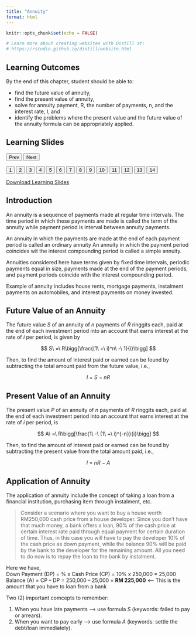 ```yaml
---
title: "Annuity"
format: html
---
```


```r
knitr::opts_chunk$set(echo = FALSE)

# Learn more about creating websites with Distill at:
# https://rstudio.github.io/distill/website.html

```

>   

## Learning Outcomes  

By the end of this chapter, student should be able to:  

  - find the future value of annuity,  
  - find the present value of annuity,  
  - solve for annuity payment, R, the number of payments, n, and the interest rate, I, and  
  - identify the problems where the present value and the future value of the annuity formula can be appropriately applied.  

<html>
<title>W3.CSS</title>
<meta name="viewport" content="width=device-width, initial-scale=1">
<link rel="stylesheet" href="https://www.w3schools.com/w3css/4/w3.css">
<style>
  .mySlides {display:none}
</style>
<body>
  
<div class="w3-container">
  <h2>Learning Slides</h2>
</div>
<div class="w3-content" style="max-width:800px">
  <img class="mySlides" src="images\annuity\Slide1.png" style="width:100%">
  <img class="mySlides" src="images\annuity\Slide2.png" style="width:100%">
  <img class="mySlides" src="images\annuity\Slide3.png" style="width:100%">
  <img class="mySlides" src="images\annuity\Slide4.png" style="width:100%">
  <img class="mySlides" src="images\annuity\Slide5.png" style="width:100%">
  <img class="mySlides" src="images\annuity\Slide6.png" style="width:100%">
  <img class="mySlides" src="images\annuity\Slide7.png" style="width:100%">
  <img class="mySlides" src="images\annuity\Slide8.png" style="width:100%">
  <img class="mySlides" src="images\annuity\Slide9.png" style="width:100%">
  <img class="mySlides" src="images\annuity\Slide10.png" style="width:100%">
  <img class="mySlides" src="images\annuity\Slide11.png" style="width:100%">
  <img class="mySlides" src="images\annuity\Slide12.png" style="width:100%">
  <img class="mySlides" src="images\annuity\Slide13.png" style="width:100%">
  <img class="mySlides" src="images\annuity\Slide14.png" style="width:100%">
</div>
<div class="w3-center">
  <button class="w3-button w3-light-grey" onclick="plusDivs(-1)">Prev</button>
  <button class="w3-button w3-light-grey" onclick="plusDivs(1)">Next</button>
</div>
<div class="w3-center">
  <button class="w3-button demo" onclick="currentDiv(1)">1</button> 
  <button class="w3-button demo" onclick="currentDiv(2)">2</button> 
  <button class="w3-button demo" onclick="currentDiv(3)">3</button>
  <button class="w3-button demo" onclick="currentDiv(4)">4</button>
  <button class="w3-button demo" onclick="currentDiv(5)">5</button> 
  <button class="w3-button demo" onclick="currentDiv(6)">6</button> 
  <button class="w3-button demo" onclick="currentDiv(7)">7</button>
  <button class="w3-button demo" onclick="currentDiv(8)">8</button>
  <button class="w3-button demo" onclick="currentDiv(9)">9</button> 
  <button class="w3-button demo" onclick="currentDiv(10)">10</button> 
  <button class="w3-button demo" onclick="currentDiv(11)">11</button>
  <button class="w3-button demo" onclick="currentDiv(12)">12</button>
  <button class="w3-button demo" onclick="currentDiv(13)">13</button> 
  <button class="w3-button demo" onclick="currentDiv(14)">14</button> 
</div>
  
<script>
var slideIndex = 1;
showDivs(slideIndex);

function plusDivs(n) {
  showDivs(slideIndex += n);
}

function currentDiv(n) {
  showDivs(slideIndex = n);
}

function showDivs(n) {
  var i;
  var x = document.getElementsByClassName("mySlides");
  var dots = document.getElementsByClassName("demo");
  if (n > x.length) {slideIndex = 1}    
  if (n < 1) {slideIndex = x.length}
  for (i = 0; i < x.length; i++) {
    x[i].style.display = "none";  
  }
  for (i = 0; i < dots.length; i++) {
    dots[i].className = dots[i].className.replace(" w3-red", "");
  }
  x[slideIndex-1].style.display = "block";  
  dots[slideIndex-1].className += " w3-red";
}
</script>
  
</body>
</html>
  
<aside>  
[Download Learning Slides](files/slides/annuity.pdf)
</aside>  

## Introduction  

An annuity is a sequence of payments made at regular time intervals.  The time period in which these payments are made is called the term of the annuity while payment period is interval between annuity payments.  

An annuity in which the payments are made at the end of each payment period is called an ordinary annuity
An annuity in which the payment period coincides wit the interest compounding period is called a simple annuity.  

Annuities considered here have terms given by fixed time intervals, periodic payments equal in size, payments made at the end of the payment periods, and payment periods coincide with the interest compounding period.  

Example of annuity includes house rents, mortgage payments, instalment payments on automobiles, and interest payments on money invested.  

## Future Value of an Annuity  

The future value $S$ of an annuity of $n$ payments of $R$ ringgits each, paid at the end of each investment period into an account that earns interest at the rate of $i$ per period, is given by  

$$
S\ =\ R\bigg[\frac{(1\ +\ i)^n\ -\ 1}{i}\bigg]  
$$  

Then, to find the amount of interest  paid or earned can be found by subtracting the total amount paid from the future value, i.e.,  

$$
I\ =\ S\ -\ nR  
$$  

## Present Value of an Annuity  

The present value $P$ of an annuity of $n$ payments of $R$ ringgits each, paid at the end of each investment period into an account that earns interest at the rate of $i$ per period, is  

$$
A\ =\ R\bigg[\frac{1\ -\ (1\ +\ i)^{-n}}{i}\bigg]  
$$  

Then, to find the amount of interest  paid or earned can be found by subtracting the present value from the total amount paid, i.e.,  

$$
I\ =\ nR\ -\ A  
$$  

## Application of Annuity  

The application of annuity include the concept of taking a loan from a financial institution, purchasing item through instalment, etc.  

> Consider a scenario where you want to buy a house worth RM250,000 cash price from a house developer. Since you don’t have that much money, a bank offers a loan, 90% of the cash price at certain interest rate paid through equal payment for certain duration of time. Thus, in this case you will have to pay the developer 10% of the cash price as down payment, while the balance 90% will be paid by the bank to the developer for the remaining amount. All you need to do now is to repay the loan to the bank by instalment.  

Here we have,  
Down Payment (DP) = % x Cash Price (CP) = 10% x 250,000 = 25,000
Balance (A) = CP – DP = 250,000 – 25,000 = **RM 225,000** <--	This is the amount that you have to loan from a bank  

Two (2) important comcepts to remember:  

1. When you have late payments --> use formula $S$ (keywords: failed to pay or arrears).  
2. When you want to pay early --> use formula $A$ (keywords: settle the debt/loan immediately).  







